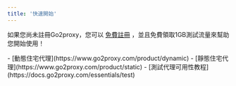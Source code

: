 ```yaml
---
title: '快速開始'
---
```


<Tip>如果您尚未註冊Go2proxy，您可以 [免費註冊](https://www.go2proxy.com/register) ，並且免費領取1GB測試流量來幫助您開始使用！</Tip>

<Steps>
  <Step title="登入">
  </Step>
  <Step title="選擇代理產品">
   <Accordion title="根據業務的需求選擇合適的代理產品">
- [動態住宅代理](https://www.go2proxy.com/product/dynamic)
- [靜態住宅代理](https://www.go2proxy.com/product/static)
</Accordion>
  </Step>
  <Step title="完成代理測試">
     <Accordion title="我的訂單中查看代理資訊，在本地或伺服器上完成調試，確認代理IP可用。">
   -  [測試代理可用性教程](https://docs.go2proxy.com/essentials/test)
  </Accordion>
  </Step>
  <Step title="編寫採集程序抓取">
  </Step>
</Steps>
